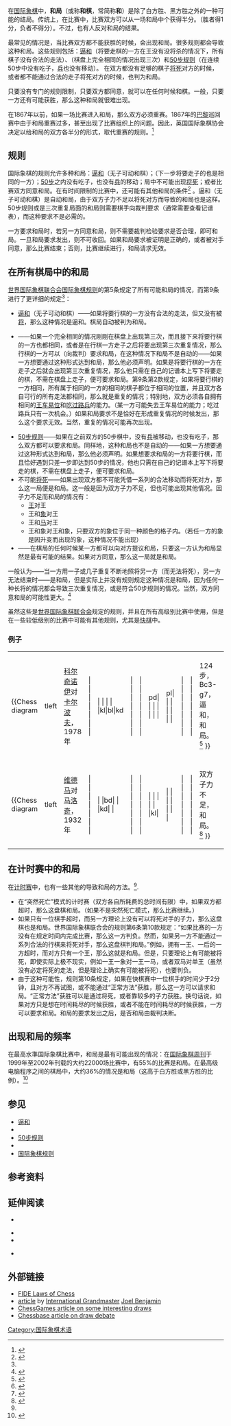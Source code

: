 {{noteTA
|1=zh-cn:国际象棋;zh-hk:國際象棋;zh-tw:西洋棋;
}}

在[[国际象棋|国际象棋]]中，'''和局'''（或称'''和棋'''，常简称'''和'''）是除了白方胜、黑方胜之外的一种可能的结局。传统上，在比赛中，比赛双方可以从一场和局中个获得半分。（胜者得1分，负者不得分）。不过，也有人反对和局的结果。

最常见的情况是，当比赛双方都不能获胜的时候，会出现和局。很多规则都会导致这种和局。这些规则包括：[[欠行|逼和]]（将要走棋的一方在王没有没将杀的情况下，所有棋子没有合法的走法）、{{link-en|三次重复局面|Threefold repetition}}（棋盘上完全相同的情况出现三次）和[[50步规则|50步规则]]（在连续50步中没有吃子，[[兵_(国际象棋)|兵]]也没有移动）。 在双方都没有足够的棋子[[将死_(国际象棋)|将死]]对方的时候，或者都不能通过合法的走子将死对方的时候，也判为和局。

只要没有专门的规则限制，只要双方都同意，就可以在任何时候和棋。一般，只要一方还有可能获胜，那么这种和局就很难出现。

在1867年以前，如果一场比赛进入和局，那么双方必须重赛。1867年的[[巴黎|巴黎]]巡回赛中由于和局重赛过多，甚至出现了比赛组织上的问题。因此，英国国际象棋协会决定以给和局的双方各半分的形式，取代重赛的规则。<ref name=Sunnucks>{{citation  
   | last=Sunnucks | first=Anne |authorlink=Anne Sunnucks
   | year=1970 
   | title=The Encyclopaedia of Chess
   | publisher=St. Martins Press
   | isbn=978-0709146971}}</ref>

== 规则 ==

国际象棋的规则允许多种和局：[[逼和|逼和]]（无子可动和棋）；{{link-en|三次重复局面|Threefold repetition}}（下一步将要走子的也是相同的一方）；[[50步规则|50步]]之内没有吃子，也没有[[兵_(国际象棋)|兵]]的移动；局中不可能出现[[将死_(国际象棋)|将死]]；或者比赛双方同意和局。在有时间限制的比赛中，还可能有其他和局的条件<ref name=Schiller>{{Citation
|surname1=Schiller|given1=Eric|authorlink1=Eric Schiller
|year=2003
|title=Official Rules of Chess
|edition=second
|publisher=Cardoza
|ISBN=978-1-58042-092-1
}}</ref> 。逼和（无子可动和棋）是自动和局，由于双方子力不足以将死对方而导致的和局也是这样。50步规则或是三次重复局面的和局则需要棋手向裁判要求（通常需要查看记谱表），而这种要求不是必需的。

一方要求和局时，若另一方同意和局，则不需要裁判检验要求是否合理，即可和局。一旦和局要求发出，则不可收回。如果和局要求被证明是正确的，或者被对手同意，那么比赛结束；否则，比赛继续进行，和局请求无效。

== 在所有棋局中的和局 ==
[[世界国际象棋联合会|世界国际象棋联合会]][[国际象棋规则|国际象棋规则]]的第5条规定了所有可能和局的情况，而第9条进行了更详细的规定<ref name=Schiller />：
* [[逼和|逼和]]（无子可动和棋）——如果将要行棋的一方没有合法的走法，但又没有被[[将_(国际象棋)|将]]，那么这种情况是逼和。棋局自动被判为和局。
* {{link-en|三次重复情况|Threefold repetition}}——如果一个完全相同的情况刚刚在棋盘上出现第三次，而且接下来将要行棋的一方也都相同，或者是在行棋一方走子之后将要出现第三次重复情况，那么行棋的一方可以（向裁判）要求和局，在这种情况下和局不是自动的——如果一方想要通过这种形式达到和局，那么他必须声明。如果是将要行棋的一方在走子之后就会出现第三次重复情况，那么他只需在自己的记谱本上写下将要走的棋，不需在棋盘上走子，便可要求和局。第9条第2款规定，如果将要行棋的一方相同，所有属于相同的一方的相同的棋子都位于相同的位置，并且双方各自可行的所有走法都相同，那么就是重复的情况；特别地，双方必须各自拥有相同的[[王车易位|王车易位]]和[[吃过路兵|吃过路兵]]的能力。（某一方可能失去王车易位的能力；吃过路兵只有一次机会。）如果和局要求不是恰好在形成重复情况的时候发出，那么这个要求无效。当然，重复的情况可能再次出现。
* [[50步规则|50步规则]]——如果在之前双方的50步棋中，没有[[兵_(国际象棋)|兵]]被移动，也没有吃子，那么双方都可以要求和局。同样地，这种和局也不是自动的——如果一方想要通过这种形式达到和局，那么他必须声明。如果想要求和局的一方将要行棋，而且恰好遇到只差一步即达到50步的情况，他也只需在自己的记谱本上写下将要走的棋，不需在棋盘上走子，便可要求和局。
* 不可能[[将死_(国际象棋)|将死]]——如果出现双方都不可能凭借一系列的合法移动而将死对方，那么这一局便是和局。这一般是因为双方子力不足，但也可能出现其他情况。因子力不足而和局的情况有：
** [[王_(国际象棋)|王]]对王
** 王和[[象_(国际象棋)|象]]对王
** 王和[[马_(国际象棋)|马]]对王
** 王和象对王和象，只要双方的象位于同一种颜色的格子内。（若任一方的象是因升变而出现的象，这种情况不能出现）
* <span id="agreement">{{link-en|协议和局|Draw by agreement}}——在棋局的任何时候某一方都可以向对方提议和局，只要这一方认为和局显然是最有可能的结果。如果对方同意，那么这一局就是和局。

一般认为{{link-en|长将 (国际象棋)|Perpetual check|长将}}——当一方用一子或几子重复不断地照将另一方（而无法将死），另一方无法结束时——是和局，但是实际上并没有规则规定这种情况是和局，因为任何一种长将的情况都会导致三次重复情况，或是符合50步规则的情况。当然，双方同意和局的可能性更大。<ref name=HooperWhyld>{{citation
 | last1=Hooper | first1=David | authorlink1=David Vincent Hooper
 | last2=Whyld | first2=Kenneth | authorlink2=Kenneth Whyld
 | title=[[The_Oxford_Companion_to_Chess|The Oxford Companion to Chess]]
 | year=1992 
 | edition=second
 | publisher=Oxford University Press
 | isbn=0-19-280049-3 }}</ref>

虽然这些是[[世界国际象棋联合会|世界国际象棋联合会]]规定的规则，并且在所有高级别比赛中使用，但是在一些较低级别的比赛中可能有其他规则，尤其是[[快棋|快棋]]中。

=== 例子 ===
{|
|
{{Chess diagram
|tleft
|[[维克托·科尔奇诺伊|科尔奇诺伊]]对[[阿纳托利·卡尔波夫|卡尔波夫]]，1978年
|  |  |  |  |  |  |  |  
|  |  |  |  |  |kl|bl|kd
|  |  |  |  |  |  |  |  
|  |  |  |  |  |  |  |  
|pd|  |  |  |  |  |  |  
|pl|  |  |  |  |  |  |  
|  |  |  |  |  |  |  |  
|  |  |  |  |  |  |  |  
|124步，Bc3-g7，逼和，和局。<ref>{{Cite web |url=http://www.chessgames.com/perl/chessgame?gid=1068051 |title=Karpov-Korchnoi |accessdate=2009-07-17 |archive-date=2017-09-27 |archive-url=https://web.archive.org/web/20170927131425/http://www.chessgames.com/perl/chessgame?gid=1068051 |dead-url=no }}</ref> }}
|
{{Chess diagram
|tleft
|[[鲍比·菲舍尔|菲舍尔]]对[[吉格兰·彼得罗辛|彼得罗辛]]，1971年
|  |  |  |  |  |  |  |  
|pd|pd|  |  |  |pd|  |kd
|  |  |pd|  |  |qd|  |pd
|  |  |  |rd|  |pl|  |  
|  |  |  |  |  |rl|  |  
|  |  |  |  |  |  |  |pl
|pl|  |pl|  |ql|pl|  |  
|  |  |  |  |  |  |  |kl
|30步，Qe2；32步，Qe2；34步，Qe2，三次重复情况，和局。<ref>{{Cite web |url=http://www.chessgames.com/perl/chessgame?gid=1106921 |title=Fischer-Petrosian 1971 |accessdate=2009-07-17 |archive-date=2016-03-03 |archive-url=https://web.archive.org/web/20160303175121/http://www.chessgames.com/perl/chessgame?gid=1106921 |dead-url=no }}</ref> }}
|
{{Chess diagram
|tleft
|[[扬·蒂曼|蒂曼]]对[[克里斯托夫·卢茨|卢茨]]，1995年
|  |  |  |  |  |  |  |  
|  |  |  |  |  |  |  |kd
|  |  |  |  |  |  |  |  
|  |rd|  |  |  |kl|rl|  
|  |  |  |  |  |bl|  |  
|  |  |  |  |  |  |  |  
|  |  |  |  |  |  |  |  
|  |  |  |  |  |  |  |  
|121步，Rb5+，50步规则和局。<ref>{{Cite web |url=http://www.chessgames.com/perl/chessgame?gid=1143375 |title=Timman-Lutz |accessdate=2009-07-17 |archive-date=2017-10-18 |archive-url=https://web.archive.org/web/20171018072029/http://www.chessgames.com/perl/chessgame?gid=1143375 |dead-url=no }}</ref> }}
|-
|
{{Chess diagram
|tleft
|[[米兰·维德马|维德马]]对[[盖萨·马洛奇|马洛奇]]，1932年
|  |  |  |  |  |  |  |  
|  |  |bd|  |  |kd|  |  
|  |  |  |  |  |  |  |  
|  |  |  |  |  |  |  |  
|  |  |  |  |  |  |kl|  
|  |  |  |  |  |  |  |  
|  |  |  |  |  |  |  |  
|  |  |  |  |  |  |  |  
|双方子力不足，和局。<ref>{{Cite web |url=http://www.chessgames.com/perl/chessgame?gid=1094403 |title=Vidmar-Maroczy |accessdate=2009-07-17 |archive-date=2020-11-26 |archive-url=https://web.archive.org/web/20201126005700/https://www.chessgames.com/perl/chessgame?gid=1094403 |dead-url=no }}</ref> }}
|
{{Chess diagram
|tleft
|不可能将死
|  |  |  |  |  |  |  |  
|  |  |  |  |  |  |  |  
|  |  |  |kd|  |  |  |  
|  |  |  |  |  |  |  |  
|  |  |  |  |  |  |  |  
|  |bl|  |  |  |  |  |  
|  |  |  |  |kl|  |  |  
|  |  |  |  |  |  |  |  
|没有可能将死对方的走法。和局。<ref name=Mendis>{{citation
 | last = Mednis| first = Edmar | authorlink = Edmar Mednis
 | title = Practical Bishop Endings
 | publisher = Chess Enterprises
 | year = 1990
 | ISBN = 0-945470-04-5
 }}</ref>}}
|
{{Chess diagram
|tleft
|彼得罗辛对菲舍尔，1958年
|  |  |  |  |  |  |rd|  
|  |  |  |  |  |pl|  |  
|  |  |  |  |  |  |pl|  
|  |  |  |  |  |  |kl|  
|  |  |  |  |  |  |  |  
|  |  |pd|  |  |  |  |  
|  |  |kd|  |  |  |  |  
|  |  |  |  |  |  |  |  
|67步，f7，双方同意和局。<ref>{{Cite web |url=http://www.chessgames.com/perl/chessgame?gid=1008374 |title=Petrosian-Fischer |accessdate=2009-07-17 |archive-date=2017-03-23 |archive-url=https://web.archive.org/web/20170323035101/http://www.chessgames.com/perl/chessgame?gid=1008374 |dead-url=no }}</ref> }}
|}
{{clear}}

== 在计时赛中的和局 ==
在[[计时赛_(国际象棋)|计时赛]]中，也有一些其他的导致和局的方法。<ref name=Schiller />{{harvcol|Just|Burg|2003}}.

{{Chess diagram
|tright
|
|kl|  |  |  |xo|  |bl|kl
|nl|bd|kd|  |xo|  |bd|  
|  |  |  |  |xo|  |kd|  
|  |  |  |  |xo|  |  |  
|xo|xo|xo|xo|xo|xo|xo|xo
|  |kd|  |  |xo|  |nd|kd
|  |  |nd|  |xo|  |  |  
|kl|nl|  |  |xo|  |bl|kl
|黑棋的可能将死方式。如果白棋超时，而棋盘上留下这些棋子，那么由于黑棋可能将死，因此黑棋获胜。但是，如果是在“突然死亡”模式，只要白棋可以在超时前向裁判证明黑棋在拖延时间，那么这盘棋仍是和局。}}

*在“突然死亡”模式的计时赛（双方各自所耗费的总时间有限）中，如果双方都超时，那么这盘棋和局。（如果不是突然死亡模式，那么比赛继续。）
*如果只有一位棋手超时，而另一方理论上没有可以将死对手的子力，那么这盘棋也是和局。世界国际象棋联合会的规则第6条第10款规定：“如果比赛的一方没有在规定时间内完成比赛，那么这一方判负。然而，如果另一方不能通过一系列合法的行棋来将死对手，那么这盘棋判和局。”例如，拥有一王、一后的一方超时，而对方只有一个王，那么这就是和局。但是，只要理论上有可能被将死，即使实际上极不现实，例如一王一象对一王一马，或者双马对单王（虽然没有必定将死的走法，但是理论上确实有可能被将死），也要判负。
*由于这种可能性，规则第10条规定，如果在快棋赛中一位棋手的时间少于2分钟，且对方不再试图，或不能通过“正常方法”获胜，那么这一方可以请求和局。“正常方法”获胜可以是通过将死，或者靠较多的子力获胜。换句话说，如果对方只是想在时间耗尽的时候获胜，或者不能在时间耗尽的时候获胜，一方可以要求和局。和局的要求发出之后，是否和局由裁判决断。

== 出现和局的频率 ==
在最高水準国际象棋比赛中，和局是最有可能出现的情况：在[[国际象棋周刊|国际象棋周刊]]于1999年至2002年刊载的大约22000场比赛中，有55%的比赛是和局。在最高级电脑程序之间的棋局中，大约36%的情况是和局（这高于白方胜或黑方胜的比例）。<ref>{{cite web | title = CCRL 40/40 | work = Computer Chess Ratings List | publisher =  | date = 2007-08-17 | url = http://computerchess.org.uk/ccrl/4040/rating_list_pure.html | accessdate = 2007-09-23 | deadurl = yes | archiveurl = http://archive.wikiwix.com/cache/20110223175131/http://computerchess.org.uk/ccrl/4040/rating_list_pure.html | archivedate = 2011-02-23 }}</ref>

== 参见 ==
* [[逼和|逼和]]
* {{link-en|三次重复局面|Threefold repetition}}
* [[50步规则|50步规则]]
* {{link-en|协议和局|Draw by agreement}}
* [[国际象棋规则|国际象棋规则]]

== 参考资料 ==
{{reflist}}

== 延伸阅读 ==
* {{citation
 | last = Averbakh| first = Yuri|authorlink = Yuri Averbakh
 | year = 1996
 | title = Chess Middlegames: Essential Knowledge 
 | publisher = Cadogan
 | ISBN = 1-85744-125-7
}}

*{{Citation
|surname1=Just|given1=Tim
|surname2=Burg|given2=Daniel B.
|year=2003
|title=U.S. Chess Federation's Official Rules of Chess
|edition=fifth
|publisher=McKay
|ISBN = 0-8129-3559-4
}}
* {{citation  
   | last=Golombek | first=Harry |author-link=Harry Golombek 
   | year=1977 
   | title=Golombek's Encyclopedia of Chess 
   | publisher=Crown Publishing 
   | isbn=0-517-53146-1}}

*{{Citation
|surname=McCrary|given=John
|year=2004
|title=The Evolution of Special Draw Rules
|journal=[[Chess_Life|Chess Life]]
|issue=November
|pages=26–27}}

==外部链接==
* [http://www.fide.com/info/handbook?id=32&view=category FIDE Laws of Chess]{{Wayback|url=http://www.fide.com/info/handbook?id=32&view=category |date=20100516181550 }}
* [http://main.uschess.org/content/view/6768/341/ article]{{Wayback|url=http://main.uschess.org/content/view/6768/341/ |date=20141223183656 }} by [[International_Grandmaster|International Grandmaster]] [[Joel_Benjamin|Joel Benjamin]]
* [https://web.archive.org/web/20080609094238/http://www.chessgames.com/perl/chesscollection?cid=1001018 ChessGames article on some interesting draws]
* [http://www.chessbase.com/newsdetail.asp?newsid=4644 Chessbase article on draw debate]{{Wayback|url=http://www.chessbase.com/newsdetail.asp?newsid=4644 |date=20130215035647 }}

{{國際象棋}}

[[Category:国际象棋术语|Category:国际象棋术语]]
